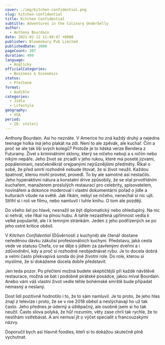 ```yaml
---
cover: ./img/kitchen-confidential.png
slug: kitchen-confidential
title: Kitchen Confidential
subtitle: Adventures in the Culinary Underbelly
author:
  - Anthony Bourdain
date: 2021-02-12 11:49:47 +0800
publisher: Bloomsbury Pub Limited
publishedDate: 2000
pageCount: 307
duration: 499
language:
  - Anglicky
officialCategories:
  - Business & Economics
status:
  - Přečtené
format:
  - Audible
categories:
  - Jídlo
  - Lifestyle
geography:
  - USA
period:
  - 20. století
---
```


Anthony Bourdain. Asi ho neznáte. V Americe ho zná každý druhý a nejedna teenage holka má jeho plakát na zdi. Není to ale zpěvák, ale kuchař. Čím a proč se ale tak liší svých kolegů? Protože je to lidská verze Bendera z Futuramy. Živel s kriminálními sklony, který se ničeho nebojí a s ničím nebo nikým nepáře. Jeho život se zrcadlí v jeho rukou, které má poseté jizvami, popálenimani, nesčekněkrát orejpanými nejrůznějšími předměty. Říkal o sobě, že před smrtí rozhodně nebude litovat, že si život neužil. Každou špatnost, kterou mohl provést, provedl. To by ale samotné asi nestačilo. Jeho hyperaktivní nátura a konstatní drive způsobily, že se stal prvotřídním kuchařem, manažerem proslulých restaurací pro celebrity, spisovatelem, novinářem a dokonce moderoval i vlastní dokumentární pořad o jídle a kulturách všude na světě. Jak říkám, nebyl se ničeho, nenechal si nic ujít. Střihl si i roli ve filmu, nebo namluvil i tuhle knihu. O tom ale později.

Do všeho šel po hlavě, nesnažil se být diplomatický nebo ohleduplný. Na nic si nehrál, vše říkal na plnou hubu. A tahle nezastřená upřímnost vedla k velké popularitě, ale i k temným stránkám. Jeden z jeho podřízených se po jeho ostré kritice oběsil.

V _Kitchen Confidential_ (Důvěrnosti z kuchyně) ale čtenář dostane neředěnou dávku zákulisí profesionálních kuchyní. Představu, jaká cesta vede ve statusu Chefa, co se děje s jídlem za zavřenými dveřmi a i zdůvodnění, kdy a proč si rozhodně neobjednávat rybu. Je to docela dobrá a velmi často překvapivá sonda do jiné životní role. Do role, kterou si myslíme, že si dokážeme docela dobře představit.

Jen teda pozor. Po přečtení možná budete skeptičtější při každé návštěvě restaurace, možná se bát i podobně pirátské posádce, jakou míval Bourdain. Anebo vám váš vlastní život vedle téhle bohémské smrště bude připadat nemasný a neslaný.

Dost lidí pozitivně hodnotilo i to, že to sám namluvil. Je to proto, že jeho hlas znají z televize i proto, že se v roe 2018 oběsil a neslýchavají ho už tak často. Jeho přednes je úderný a úštěpačný, ale osobně jsem si ho tak neužil. Často slova polyká, že hůř rozumím, věty zase chrlí tak rychle, že to nestíhám vstřebávat. A ani nemusí jít o výčet specialit s francouzskými názvy.

Doporučil bych asi hlavně foodies, kteří si to dokážou skutečně plně vychutnat.
